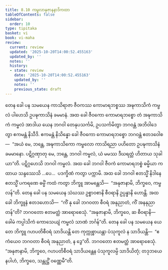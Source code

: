 ```yaml
---
title: 8.10 ကမ္ဗလာနုဇာနနာဒိကထာ
tableOfContents: false
sidebar:
  order: 10
type: tipitaka
basket: vi
book: vi-maha
review:
  current: review
  updated: '2025-10-20T14:00:52.455163'
  updated_by: ''
  notes: ''
  history:
  - state: review
    date: '2025-10-20T14:00:52.455163'
    updated_by: ''
    notes: ''
    previous_state: draft
---
```



<DynamicBreadcrumb />


<ReviewStatus review={frontmatter.review} showDetails={true} />

<HypothesisAnnotation frontmatter={frontmatter} />

<Division number="338" book="vi-maha" e="ch" v="3" p="393">

<Paragraph number="1594" book="vi-maha">
တေန ခေါ ပန သမယေန ကာသိရာဇာ ဇီဝကဿ ကောမာရဘစ္စဿ အဍ္ဎကာသိကံ ကမ္ဗလံ ပါဟေသိ ဥပဍ္ဎကာသိနံ ခမမာနံ. အထ ခေါ ဇီဝကော ကောမာရဘစ္စော တံ အဍ္ဎကာသိကံ ကမ္ဗလံ အာဒါယ ယေန ဘဂဝါ တေနုပသင်္ကမိ, ဥပသင်္ကမိတွာ ဘဂဝန္တံ အဘိဝါဒေတွာ ဧကမန္တံ နိသီဒိ. ဧကမန္တံ နိသိန္နော ခေါ ဇီဝကော ကောမာရဘစ္စော ဘဂဝန္တံ ဧတဒဝေါစ—  “အယံ မေ, ဘန္တေ, အဍ္ဎကာသိကော ကမ္ဗလော ကာသိရညာ ပဟိတော ဥပဍ္ဎကာသိနံ ခမမာနော. ပဋိဂ္ဂဏှာတု မေ, ဘန္တေ, ဘဂဝါ ကမ္ဗလံ, ယံ မမဿ ဒီဃရတ္တံ ဟိတာယ သုခါယာ”တိ. ပဋိဂ္ဂဟေသိ ဘဂဝါ ကမ္ဗလံ. အထ ခေါ ဘဂဝါ ဇီဝကံ ကောမာရဘစ္စံ ဓမ္မိယာ ကထာယ သန္ဒဿေသိ …ပေ…  ပဒက္ခိဏံ ကတွာ ပက္ကာမိ. အထ ခေါ ဘဂဝါ ဧတသ္မိံ နိဒါနေ ဧတသ္မိံ ပကရဏေ ဓမ္မိံ ကထံ ကတွာ ဘိက္ခူ အာမန္တေသိ—  “အနုဇာနာမိ, ဘိက္ခဝေ, ကမ္ဗလန်”တိ.
</Paragraph>

</Division>
<Division number="339" book="vi-maha" e="ch" v="3" p="393">

<Paragraph number="1595" book="vi-maha">
တေန ခေါ ပန သမယေန သံဃဿ ဥစ္စာဝစာနိ စီဝရာနိ ဥပ္ပန္နာနိ ဟောန္တိ. အထ ခေါ ဘိက္ခူနံ ဧတဒဟောသိ—  “ကိံ နု ခေါ ဘဂဝတာ စီဝရံ အနုညာတံ, ကိံ အနနုညာတန်”တိ? ဘဂဝတော ဧတမတ္ထံ အာရောစေသုံ. “အနုဇာနာမိ, ဘိက္ခဝေ, ဆ စီဝရာနိ—  ခေါမံ ကပ္ပါသိကံ ကောသေယျံ ကမ္ဗလံ သာဏံ ဘင်္ဂန်”တိ.
</Paragraph>

</Division>
<Division number="340" book="vi-maha" e="ch" v="3" p="394">

<Paragraph number="1596" book="vi-maha">
တေန ခေါ ပန သမယေန ယေ တေ ဘိက္ခူ ဂဟပတိစီဝရံ သာဒိယန္တိ တေ ကုက္ကုစ္စာယန္တာ ပံသုကူလံ န သာဒိယန္တိ—  “ဧကံယေဝ ဘဂဝတာ စီဝရံ အနုညာတံ, န ဒွေ”တိ. ဘဂဝတော ဧတမတ္ထံ အာရောစေသုံ. “အနုဇာနာမိ, ဘိက္ခဝေ, ဂဟပတိစီဝရံ သာဒိယန္တေန ပံသုကူလမ္ပိ သာဒိယိတုံ; တဒုဘယေနပါဟံ, ဘိက္ခဝေ, သန္တုဋ္ဌိံ ဝဏ္ဏေမီ”တိ.
</Paragraph>
</Division>